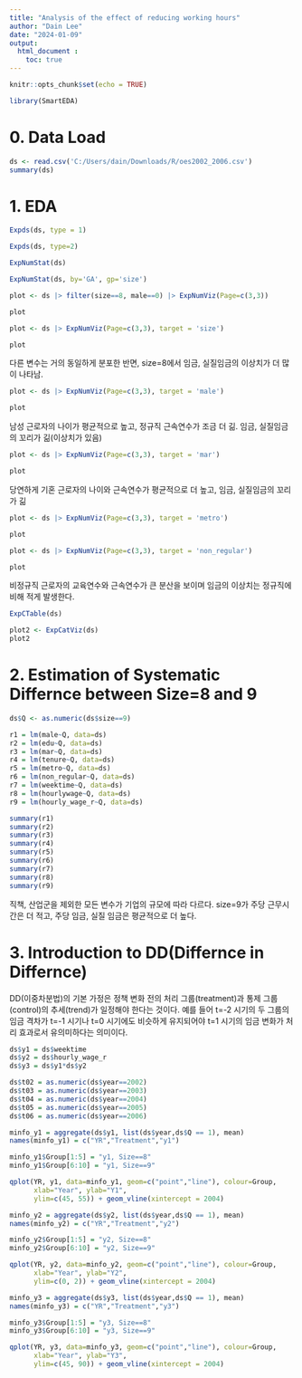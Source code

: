 ---
title: "Analysis of the effect of reducing working hours"
author: "Dain Lee"
date: "2024-01-09"
output: 
  html_document :
    toc: true
---

```{r setup, include=FALSE}
knitr::opts_chunk$set(echo = TRUE)
```

```{r}
library(SmartEDA)
```


# 0. Data Load

```{r}
ds <- read.csv('C:/Users/dain/Downloads/R/oes2002_2006.csv')
summary(ds)
```

# 1. EDA

```{r}
Expds(ds, type = 1)
```

```{r}
Expds(ds, type=2)
```

```{r}
ExpNumStat(ds)
```
```{r}
ExpNumStat(ds, by='GA', gp='size')
```

```{r}
plot <- ds |> filter(size==8, male==0) |> ExpNumViz(Page=c(3,3))

plot
```

```{r}
plot <- ds |> ExpNumViz(Page=c(3,3), target = 'size')

plot
```
다른 변수는 거의 동일하게 분포한 반면, size=8에서 임금, 실질임금의 이상치가 더 많이 나타남.

```{r}
plot <- ds |> ExpNumViz(Page=c(3,3), target = 'male')

plot
```

남성 근로자의 나이가 평균적으로 높고, 정규직 근속연수가 조금 더 긺. 임금, 실질임금의 꼬리가 긺(이상치가 있음)


```{r}
plot <- ds |> ExpNumViz(Page=c(3,3), target = 'mar')

plot
```

당연하게 기혼 근로자의 나이와 근속연수가 평균적으로 더 높고, 임금, 실질임금의 꼬리가 긺

```{r}
plot <- ds |> ExpNumViz(Page=c(3,3), target = 'metro')

plot
```

```{r}
plot <- ds |> ExpNumViz(Page=c(3,3), target = 'non_regular')

plot
```

비정규직 근로자의 교육연수와 근속연수가 큰 분산을 보이며 임금의 이상치는 정규직에 비해 적게 발생한다.

```{r}
ExpCTable(ds)
```

```{r}
plot2 <- ExpCatViz(ds)
plot2
```


# 2. Estimation of Systematic Differnce between Size=8 and 9

```{r}
ds$Q <- as.numeric(ds$size==9)

r1 = lm(male~Q, data=ds)
r2 = lm(edu~Q, data=ds)
r3 = lm(mar~Q, data=ds)
r4 = lm(tenure~Q, data=ds)
r5 = lm(metro~Q, data=ds)
r6 = lm(non_regular~Q, data=ds)
r7 = lm(weektime~Q, data=ds)
r8 = lm(hourlywage~Q, data=ds)
r9 = lm(hourly_wage_r~Q, data=ds)

summary(r1)
summary(r2)
summary(r3)
summary(r4)
summary(r5)
summary(r6)
summary(r7)
summary(r8)
summary(r9)
```

직책, 산업군을 제외한 모든 변수가 기업의 규모에 따라 다르다.
size=9가 주당 근무시간은 더 적고, 주당 임금, 실질 임금은 평균적으로 더 높다.


# 3. Introduction to DD(Differnce in Differnce)
DD(이중차분법)의 기본 가정은 정책 변화 전의 처리 그룹(treatment)과 통제 그룹(control)의 추세(trend)가
일정해야 한다는 것이다. 예를 들어 t=-2 시기의 두 그룹의 임금 격차가 t=-1 시기나 t=0 시기에도
비슷하게 유지되어야 t=1 시기의 임금 변화가 처리 효과로서 유의미하다는 의미이다.


```{r}
ds$y1 = ds$weektime
ds$y2 = ds$hourly_wage_r
ds$y3 = ds$y1*ds$y2

ds$t02 = as.numeric(ds$year==2002)
ds$t03 = as.numeric(ds$year==2003)
ds$t04 = as.numeric(ds$year==2004)
ds$t05 = as.numeric(ds$year==2005)
ds$t06 = as.numeric(ds$year==2006)
```


```{r}
minfo_y1 = aggregate(ds$y1, list(ds$year,ds$Q == 1), mean)
names(minfo_y1) = c("YR","Treatment","y1")

minfo_y1$Group[1:5] = "y1, Size==8"
minfo_y1$Group[6:10] = "y1, Size==9"

qplot(YR, y1, data=minfo_y1, geom=c("point","line"), colour=Group,
      xlab="Year", ylab="Y1",
      ylim=c(45, 55)) + geom_vline(xintercept = 2004)
```


```{r}
minfo_y2 = aggregate(ds$y2, list(ds$year,ds$Q == 1), mean)
names(minfo_y2) = c("YR","Treatment","y2")

minfo_y2$Group[1:5] = "y2, Size==8"
minfo_y2$Group[6:10] = "y2, Size==9"

qplot(YR, y2, data=minfo_y2, geom=c("point","line"), colour=Group,
      xlab="Year", ylab="Y2",
      ylim=c(0, 2)) + geom_vline(xintercept = 2004)
```


```{r}
minfo_y3 = aggregate(ds$y3, list(ds$year,ds$Q == 1), mean)
names(minfo_y3) = c("YR","Treatment","y3")

minfo_y3$Group[1:5] = "y3, Size==8"
minfo_y3$Group[6:10] = "y3, Size==9"

qplot(YR, y3, data=minfo_y3, geom=c("point","line"), colour=Group,
      xlab="Year", ylab="Y3",
      ylim=c(45, 90)) + geom_vline(xintercept = 2004)
```



























